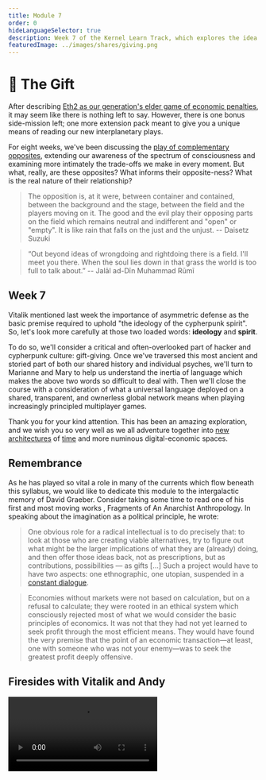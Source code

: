 ```yaml
---
title: Module 7
order: 0
hideLanguageSelector: true
description: Week 7 of the Kernel Learn Track, which explores the idea of gift-giving and its relationship to interplanetary-scale principled games played in languages which approach the perfect.
featuredImage: ../images/shares/giving.png
---
```


# 🎁 The Gift

After describing [Eth2 as our generation's elder game of economic penalties](/learn/module-6/serenity/#how-does-this-fit-into-kernel), 
it may seem like there is nothing left to say. However, there is one bonus side-mission left; 
one more extension pack meant to give you a unique means of reading our new interplanetary plays.

For eight weeks, we've been discussing the [play of complementary opposites](/learn/module-0/play-of-pattern), 
extending our awareness of the spectrum of consciousness and examining more intimately the 
trade-offs we make in every moment. But what, really, are these opposites? What informs their 
opposite-ness? What is the real nature of their relationship?

> The opposition is, at it were, between container and contained, between the background and 
the stage, between the field and the players moving on it. The good and the evil play their 
opposing parts on the field which remains neutral and indifferent and "open" or "empty". It is 
like rain that falls on the just and the unjust. -- Daisetz Suzuki

> “Out beyond ideas of wrongdoing and rightdoing there is a field. I'll meet you there. When 
the soul lies down in that grass the world is too full to talk about.” -- Jalāl ad-Dīn Muhammad Rūmī

## Week 7

Vitalik mentioned last week the importance of asymmetric defense as the basic premise required 
to uphold "the ideology of the cypherpunk spirit". So, let's look more carefully at those two 
loaded words: **ideology** and **spirit**.

To do so, we'll consider a critical and often-overlooked part of hacker and cypherpunk culture: 
gift-giving. Once we've traversed this most ancient and storied part of both our shared history 
and individual psyches, we'll turn to Marianne and Mary to help us understand the inertia of 
language which makes the above two words so difficult to deal with. Then we'll close the course 
with a consideration of what a universal language deployed on a shared, transparent, and 
ownerless global network means when playing increasingly principled multiplayer games.

Thank you for your kind attention. This has been an amazing exploration, and we wish you so 
very well as we all adventure together into [new architectures](../module-4/the-garden/#shared-realities) 
of [time](../module-3/time/) and more numinous digital-economic spaces. 

## Remembrance

As he has played so vital a role in many of the currents which flow beneath this syllabus, 
we would like to dedicate this module to the intergalactic memory of David Graeber. Consider 
taking some time to read one of his first and most moving works
, <Link to="https://abahlali.org/files/Graeber.pdf">Fragments of An Anarchist Anthropology</Link>. 
In speaking about the imagination as a political principle, he wrote:

> One obvious role for a radical intellectual is to do precisely that: to look at those who 
are creating viable alternatives, try to figure out what might be the larger implications of 
what they are (already) doing, and then offer those ideas back, not as prescriptions, but as 
contributions, possibilities — as gifts [...] Such a project would have to have two aspects: 
one ethnographic, one utopian, suspended in 
a [constant dialogue](/learn/module-0/conversation/#old-gifts-anew).

> Economies without markets were not based on calculation, but on a refusal to calculate; 
they were rooted in an ethical system which consciously rejected most of what we would consider 
the basic principles of economics. It was not that they had not yet learned to seek profit 
through the most efficient means. They would have found the very premise that the point of an 
economic transaction—at least, one with someone who was not your enemy—was to seek 
the <Link to="https://www.brainpickings.org/2014/07/07/buddhist-economics-schumacher/">greatest profit deeply offensive</Link>. 

## Firesides with Vitalik and Andy

<Video src="https://www.youtube.com/embed/6u1xZqOe5pE?start=276" />

<Video src="https://www.youtube.com/embed/XHCv7e4NRAM?start=220" />